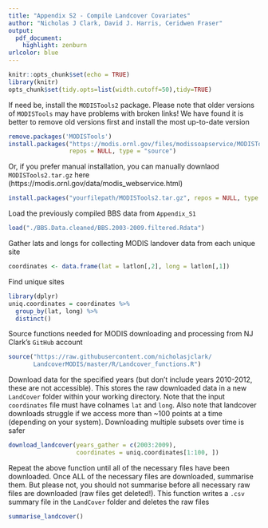 ```yaml
---
title: "Appendix S2 - Compile Landcover Covariates"
author: "Nicholas J Clark, David J. Harris, Ceridwen Fraser"
output:
  pdf_document:
    highlight: zenburn
urlcolor: blue
---
```

```r
knitr::opts_chunk$set(echo = TRUE)
library(knitr)
opts_chunk$set(tidy.opts=list(width.cutoff=50),tidy=TRUE)
```

If need be, install the `MODISTools2` package. Please note that older versions of `MODISTools` may have problems with broken links! We have found it is better to remove old versions first and install the most up-to-date version
```r
remove.packages('MODISTools')
install.packages("https://modis.ornl.gov/files/modissoapservice/MODISTools2.tar.gz",
                 repos = NULL, type = "source")
```
 
Or, if you prefer manual installation, you can manually downlaod `MODISTools2.tar.gz` here (https://modis.ornl.gov/data/modis_webservice.html)
```r
install.packages("yourfilepath/MODISTools2.tar.gz", repos = NULL, type = "source")
```

Load the previously compiled BBS data from `Appendix_S1`
```r
load("./BBS.Data.cleaned/BBS.2003-2009.filtered.Rdata")
```

Gather lats and longs for collecting MODIS landover data from each unique site
```r
coordinates <- data.frame(lat = latlon[,2], long = latlon[,1])
```

Find unique sites
```r
library(dplyr)
uniq.coordinates = coordinates %>%
  group_by(lat, long) %>%
  distinct()
```

Source functions needed for MODIS downloading and processing from NJ Clark's `GitHub` account
```r
source("https://raw.githubusercontent.com/nicholasjclark/
       LandcoverMODIS/master/R/Landcover_functions.R")
```

Download data for the specified years (but don't include years 2010-2012, these are not accessible). This stores the raw downloaded data in a new `LandCover` folder within your working directory. Note that the input `coordinates` file must have colnames `lat` and `long`. Also note that landcover downloads struggle if we access more than ~100 points at a time (depending on your system). Downloading multiple subsets over time is safer
```r
download_landcover(years_gather = c(2003:2009), 
                   coordinates = uniq.coordinates[1:100, ])
```

Repeat the above function until all of the necessary files have been downloaded. Once ALL of the necessary files are downloaded, summarise them. But please not, you should not summarise before all necessary raw files are downloaded (raw files get deleted!). This function writes a `.csv` summary file in the `LandCover` folder and deletes the raw files
```r
summarise_landcover() 
```
